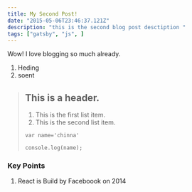 ```yaml
---
title: My Second Post!
date: "2015-05-06T23:46:37.121Z"
description: "this is the second blog post desctiption "
tags: ["gatsby", "js", ]
---
```


<Accordation heading="How are you dear ?">

Wow! I love blogging so much already.
</Accordation >
<Accordation heading="Key Points">
<ol>
    <li>Heding </li>
    <li> soent </li>
    </ol>
</Accordation>

> ## This is a header.
>
> 1. This is the first list item.
> 2. This is the second list item.
>
> ``` var name='chinna' ```
>
>    ```console.log(name);  ```

### Key Points
1. React is Build by Faceboook on 2014

